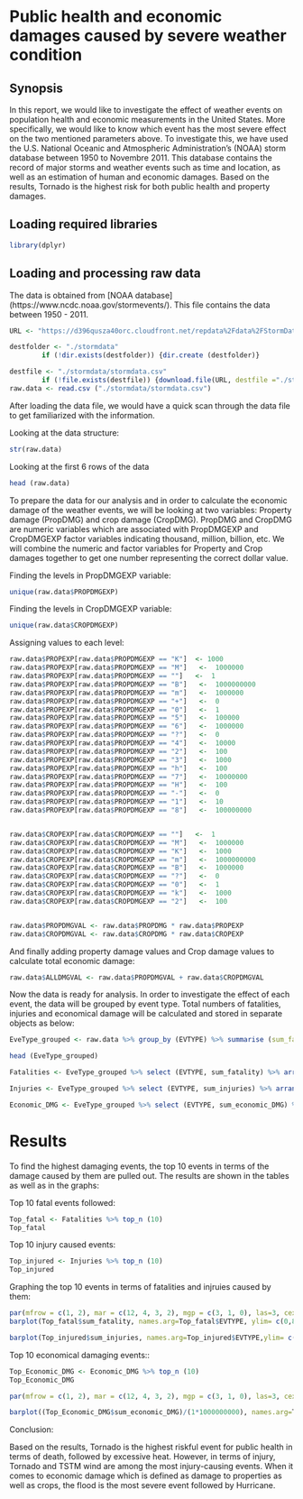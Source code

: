# Public health and economic damages caused by severe weather condition
## Synopsis

In this report, we would like to investigate the effect of weather events on population health and economic measurements in the United States. More specifically, we would like to know which event has the most severe effect on the two mentioned parameters above. To investigate this, we have used the U.S. National Oceanic and Atmospheric Administration's (NOAA) storm database between 1950 to Novembre 2011.
This database contains the record of major storms and weather events such as time and location, as well as an estimation of human and economic damages.
Based on the results, Tornado is the highest risk for both public health and property damages. 

## Loading required libraries

``` r
library(dplyr)
```

## Loading and processing raw data

The data is obtained from [NOAA database] (https://www.ncdc.noaa.gov/stormevents/). This file contains the data between 1950 - 2011.

```r
URL <- "https://d396qusza40orc.cloudfront.net/repdata%2Fdata%2FStormData.csv.bz2"

destfolder <- "./stormdata"
        if (!dir.exists(destfolder)) {dir.create (destfolder)}

destfile <- "./stormdata/stormdata.csv"
        if (!file.exists(destfile)) {download.file(URL, destfile ="./stormdata/stormdata.csv")}
raw.data <- read.csv ("./stormdata/stormdata.csv")

```


After loading the data file, we would have a quick scan through the data file to get familiarized with the information.

Looking at the data structure:

```r
str(raw.data)
```

Looking at the first 6 rows of the data
```r
head (raw.data)
```

To prepare the data for our analysis and in order to calculate the economic damage of the weather events, we will be looking at two variables: Property damage (PropDMG) and crop damage (CropDMG). PropDMG and CropDMG are numeric variables which are associated with PropDMGEXP and CropDMGEXP factor variables indicating thousand, million, billion, etc. We will combine the numeric and factor variables for Property and Crop damages together to get one number representing the correct dollar value.


Finding the levels in PropDMGEXP variable:

```r
unique(raw.data$PROPDMGEXP)
```

Finding the levels in CropDMGEXP variable:
```r
unique(raw.data$CROPDMGEXP)
```

Assigning values to each level:
```r

raw.data$PROPEXP[raw.data$PROPDMGEXP == "K"]  <- 1000
raw.data$PROPEXP[raw.data$PROPDMGEXP == "M"]   <-  1000000
raw.data$PROPEXP[raw.data$PROPDMGEXP == ""]   <-  1
raw.data$PROPEXP[raw.data$PROPDMGEXP == "B"]   <-  1000000000
raw.data$PROPEXP[raw.data$PROPDMGEXP == "m"]   <-  1000000
raw.data$PROPEXP[raw.data$PROPDMGEXP == "+"]   <-  0
raw.data$PROPEXP[raw.data$PROPDMGEXP == "0"]   <-  1
raw.data$PROPEXP[raw.data$PROPDMGEXP == "5"]   <-  100000
raw.data$PROPEXP[raw.data$PROPDMGEXP == "6"]   <-  1000000
raw.data$PROPEXP[raw.data$PROPDMGEXP == "?"]   <-  0
raw.data$PROPEXP[raw.data$PROPDMGEXP == "4"]   <-  10000
raw.data$PROPEXP[raw.data$PROPDMGEXP == "2"]   <-  100
raw.data$PROPEXP[raw.data$PROPDMGEXP == "3"]   <-  1000
raw.data$PROPEXP[raw.data$PROPDMGEXP == "h"]   <-  100
raw.data$PROPEXP[raw.data$PROPDMGEXP == "7"]   <-  10000000
raw.data$PROPEXP[raw.data$PROPDMGEXP == "H"]   <-  100
raw.data$PROPEXP[raw.data$PROPDMGEXP == "-"]   <-  0
raw.data$PROPEXP[raw.data$PROPDMGEXP == "1"]   <-  10
raw.data$PROPEXP[raw.data$PROPDMGEXP == "8"]   <-  100000000


raw.data$CROPEXP[raw.data$CROPDMGEXP == ""]   <-  1
raw.data$CROPEXP[raw.data$CROPDMGEXP == "M"]   <-  1000000
raw.data$CROPEXP[raw.data$CROPDMGEXP == "K"]   <-  1000
raw.data$CROPEXP[raw.data$CROPDMGEXP == "m"]   <-  1000000000
raw.data$CROPEXP[raw.data$CROPDMGEXP == "B"]   <-  1000000
raw.data$CROPEXP[raw.data$CROPDMGEXP == "?"]   <-  0
raw.data$CROPEXP[raw.data$CROPDMGEXP == "0"]   <-  1
raw.data$CROPEXP[raw.data$CROPDMGEXP == "k"]   <-  1000
raw.data$CROPEXP[raw.data$CROPDMGEXP == "2"]   <-  100


raw.data$PROPDMGVAL <- raw.data$PROPDMG * raw.data$PROPEXP
raw.data$CROPDMGVAL <- raw.data$CROPDMG * raw.data$CROPEXP
```

And finally adding property damage values and Crop damage values to calculate total economic damage:
```r
raw.data$ALLDMGVAL <- raw.data$PROPDMGVAL + raw.data$CROPDMGVAL
```

Now the data is ready for analysis.
In order to investigate the effect of each event, the data will be grouped by event type. Total numbers of fatalities, injuries and economical damage will be calculated and stored in separate objects as below:

```r
EveType_grouped <- raw.data %>% group_by (EVTYPE) %>% summarise (sum_fatality = sum (FATALITIES, na.rm=TRUE), sum_injuries = sum (INJURIES, na.rm= TRUE), sum_economic_DMG = sum (ALLDMGVAL, na.rm = TRUE))

head (EveType_grouped)

```


```r
Fatalities <- EveType_grouped %>% select (EVTYPE, sum_fatality) %>% arrange(-sum_fatality)
```

```r
Injuries <- EveType_grouped %>% select (EVTYPE, sum_injuries) %>% arrange(-sum_injuries)
```

```r
Economic_DMG <- EveType_grouped %>% select (EVTYPE, sum_economic_DMG) %>% arrange(-sum_economic_DMG)
```



# Results

To find the highest damaging events, the top 10 events in terms of the damage caused by them are pulled out. The results are shown in the tables as well as in the graphs:

Top 10 fatal events followed:
```r
Top_fatal <- Fatalities %>% top_n (10)
Top_fatal
```
Top 10 injury caused events:
```r
Top_injured <- Injuries %>% top_n (10)
Top_injured
```


Graphing the top 10 events in terms of fatalities and injruies caused by them:

```r
par(mfrow = c(1, 2), mar = c(12, 4, 3, 2), mgp = c(3, 1, 0), las=3, cex = 0.8)
barplot(Top_fatal$sum_fatality, names.arg=Top_fatal$EVTYPE, ylim= c(0,8000),col="Black",ylab="Number of Fatalities", main=" Top 10 Events with Highest Fatalities")

barplot(Top_injured$sum_injuries, names.arg=Top_injured$EVTYPE,ylim= c(0,90000), col="White", ylab="Number of Injuries", main=" Top 10 Events with Highest Injuries")
```

Top 10 economical damaging events::
```r
Top_Economic_DMG <- Economic_DMG %>% top_n (10)
Top_Economic_DMG
```
```r
par(mfrow = c(1, 2), mar = c(12, 4, 3, 2), mgp = c(3, 1, 0), las=3, cex = 0.8, cex.main = 0.9)

barplot((Top_Economic_DMG$sum_economic_DMG)/(1*1000000000), names.arg=Top_Economic_DMG$EVTYPE, col="Gray", ylab=" Total economical Damage($ billions)", main="Top 10 Events Causing Highest economical Damage Value")
```

Conclusion:

Based on the results, Tornado is the highest riskful event for public health in terms of death, followed by excessive heat. However, in terms of injury, Tornado and TSTM wind are among the most injury-causing events.
When it comes to economic damage which is defined as damage to properties as well as crops, the flood is the most severe event followed by Hurricane. 

